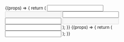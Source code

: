 


<Meta title="Molecules/Input" component={Input} />

<Canvas>
  <Story name="Variants">
    {(props) => {
      return (
        <Card>
          <CardBody>
            <Box width="300px">
              <Input {...props} mb={4} label="Primary" />
              <Input {...props} mb={4} label="Primary (disabled)" disabled />
              <Input
                {...props}
                mb={10}
                label="Primary (error)"
                error="This field is required"
              />
              <Input {...props} variant="secondary" label="Secondary" mb={4} />
              <Input
                {...props}
                variant="secondary"
                label="Secondary (disabled)"
                mb={4}
                disabled
              />
              <Input
                {...props}
                variant="secondary"
                label="Secondary (error)"
                error="This field is required"
              />
            </Box>
          </CardBody>
        </Card>
      );
    }}
  </Story>
  <Story name="Messages">
    {(props) => {
      return (
        <Card>
          <CardBody>
            <Box width="300px">
              <Input
                {...props}
                label="With messages"
                error="This field is required"
                description="Please make sure the below field is filled and no longer than 30 characters"
              />
            </Box>
          </CardBody>
        </Card>
      );
    }}
  </Story>
</Canvas>
